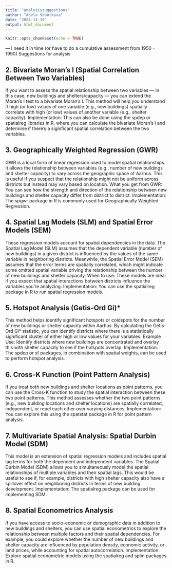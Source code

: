 ```yaml
---
title: "analysissuggestions"
author: "Adela Sobotkova"
date: "2024-11-19"
output: html_document
---
```


```r
knitr::opts_chunk$set(echo = TRUE)
```


--- I need it in time (or have to do a cumulative assessment from 1950 - 1990)
Suggestions for analysis

## 2. Bivariate Moran’s I (Spatial Correlation Between Two Variables)
If you want to assess the spatial relationship between two variables — in this case, new buildings and shelters/capacity — you can extend the Moran’s I test to a bivariate Moran’s I. This method will help you understand if high (or low) values of one variable (e.g., new buildings) spatially correlate with high (or low) values of another variable (e.g., shelter capacity).
Implementation: This can also be done using the spdep or spatialreg libraries in R, where you can calculate the bivariate Moran's I and determine if there's a significant spatial correlation between the two variables.

## 3. Geographically Weighted Regression (GWR)
GWR is a local form of linear regression used to model spatial relationships. It allows the relationship between variables (e.g., number of new buildings and shelter capacity) to vary across the geographic space of Aarhus. This is useful if you suspect that the relationship might not be uniform across districts but instead may vary based on location.
What you get from GWR: You can see how the strength and direction of the relationship between new buildings and shelter capacity differ from district to district.
Implementation: The spgwr package in R is commonly used for Geographically Weighted Regression.

## 4. Spatial Lag Models (SLM) and Spatial Error Models (SEM)
These regression models account for spatial dependencies in the data. The Spatial Lag Model (SLM) assumes that the dependent variable (number of new buildings) in a given district is influenced by the values of the same variable in neighboring districts. Meanwhile, the Spatial Error Model (SEM) assumes that the error terms are spatially correlated, which might indicate some omitted spatial variable driving the relationship between the number of new buildings and shelter capacity.
When to use: These models are ideal if you expect that spatial interactions between districts influence the variables you're analyzing.
Implementation: You can use the spatialreg package in R to run spatial regression models.

## 5. Hotspot Analysis (Getis-Ord Gi)*
This method helps identify significant hotspots or coldspots for the number of new buildings or shelter capacity within Aarhus. By calculating the Getis-Ord Gi* statistic, you can identify districts where there is a statistically significant cluster of either high or low values for your variables.
Example Use: Identify districts where new buildings are concentrated and overlay this with shelter capacity to see if the hotspots overlap.
Implementation: The spdep or sf packages, in combination with spatial weights, can be used to perform hotspot analysis.

## 6. Cross-K Function (Point Pattern Analysis)
If you treat both new buildings and shelter locations as point patterns, you can use the Cross-K function to study the spatial interaction between these two point patterns. This method assesses whether the two point patterns (e.g., new building locations and shelter locations) are spatially correlated, independent, or repel each other over varying distances.
Implementation: You can explore this using the spatstat package in R for point pattern analysis.

## 7. Multivariate Spatial Analysis: Spatial Durbin Model (SDM)
This model is an extension of spatial regression models and includes spatial lag terms for both the dependent and independent variables. The Spatial Durbin Model (SDM) allows you to simultaneously model the spatial relationships of multiple variables and their spatial lags. This would be useful to see if, for example, districts with high shelter capacity also have a spillover effect on neighboring districts in terms of new building development.
Implementation: The spatialreg package can be used for implementing SDM.

## 8. Spatial Econometrics Analysis
If you have access to socio-economic or demographic data in addition to new buildings and shelters, you can use spatial econometrics to explore the relationship between multiple factors and their spatial dependencies. For example, you could explore whether the number of new buildings and shelter capacity are influenced by population density, economic activity, or land prices, while accounting for spatial autocorrelation.
Implementation: Explore spatial econometric models using the spatialreg and splm packages in R.


